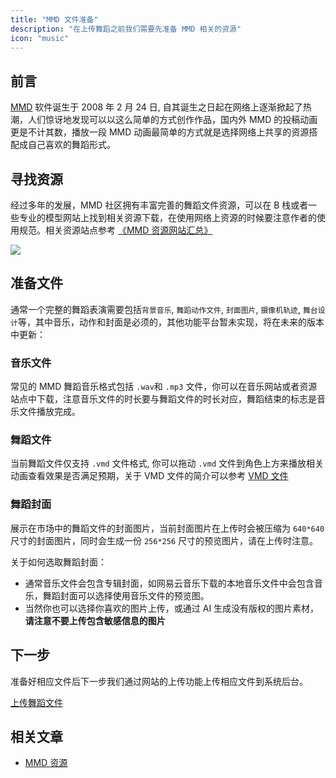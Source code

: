 ```yaml
---
title: "MMD 文件准备"
description: "在上传舞蹈之前我们需要先准备 MMD 相关的资源"
icon: "music"
---
```


## 前言

[MMD](/dance-manual/introduction) 软件诞生于 2008 年 2 月 24 日, 自其诞生之日起在网络上逐渐掀起了热潮，人们惊讶地发现可以以这么简单的方式创作作品，国内外 MMD 的投稿动画更是不计其数，播放一段 MMD 动画最简单的方式就是选择网络上共享的资源搭配成自己喜欢的舞蹈形式。

## 寻找资源

经过多年的发展，MMD 社区拥有丰富完善的舞蹈文件资源，可以在 B 栈或者一些专业的模型网站上找到相关资源下载，在使用网络上资源的时候要注意作者的使用规范。相关资源站点参考 [《MMD 资源网站汇总》](/dance-manual/resources)

![](https://oss.vidol.chat/dance-manual-mmd-bilibili.png)


## 准备文件

通常一个完整的舞蹈表演需要包括`背景音乐`, `舞蹈动作文件`, `封面图片`, `摄像机轨迹`, `舞台设计`等，其中音乐，动作和封面是必须的，其他功能平台暂未实现，将在未来的版本中更新：

### 音乐文件

常见的 MMD 舞蹈音乐格式包括 `.wav`和 `.mp3` 文件，你可以在音乐网站或者资源站点中下载，注意音乐文件的时长要与舞蹈文件的时长对应，舞蹈结束的标志是音乐文件播放完成。

### 舞蹈文件

当前舞蹈文件仅支持 `.vmd` 文件格式, 你可以拖动 `.vmd` 文件到角色上方来播放相关动画查看效果是否满足预期，关于 VMD 文件的简介可以参考 [VMD 文件](/dance-manual/FAQ/vmd)

### 舞蹈封面

展示在市场中的舞蹈文件的封面图片，当前封面图片在上传时会被压缩为 `640*640`尺寸的封面图片，同时会生成一份 `256*256` 尺寸的预览图片，请在上传时注意。

关于如何选取舞蹈封面：
- 通常音乐文件会包含专辑封面，如网易云音乐下载的本地音乐文件中会包含音乐，舞蹈封面可以选择使用音乐文件的预览图。
- 当然你也可以选择你喜欢的图片上传，或通过 AI 生成没有版权的图片素材，**请注意不要上传包含敏感信息的图片**

## 下一步

准备好相应文件后下一步我们通过网站的上传功能上传相应文件到系统后台。

[上传舞蹈文件](/dance-manual/qucikstart/upload-dance)


## 相关文章

- [MMD 资源](/dance-manual/resources)